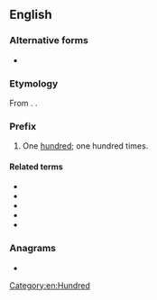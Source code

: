 ==English==

===Alternative forms===
* {{l|en|hecto-}}

===Etymology===
From {{der|en|grc|ἑκατόν||hundred}}. {{doublet|en|centi-}}.

===Prefix===
{{en-prefix}}

# One [[hundred]]; one hundred times.

====Related terms====
* {{l|en|hecatologue}}
* {{l|en|hecatophyllous}}
* {{l|en|hecatomped}}
* {{l|en|hecatontarchy}}
* {{l|en|hecatontome}}

===Anagrams===
* {{anagrams|en|a=acehot|Choate|choate}}

[[Category:en:Hundred]]